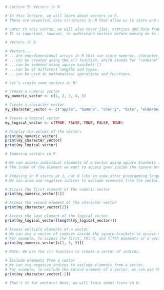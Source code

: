 
```r
# Lecture 5: Vectors in R

# In this lecture, we will learn about vectors in R.
# These are essential data structures in R that allow us to store and manipulate data efficiently.

# Later in this course, we will also cover list, matrices and data frames, which are more complex data structures in R.
# It is important, however, to understand vectors before moving on to these more advanced topics.

# Vectors in R

# Vectors...
# ...are one-dimensional arrays in R that can store numeric, character, or logical values.
# ...can be created using the c() function, which stands for "combine" or "concatenate".
# ...can be indexed using square brackets [].
# ...can be of different lengths and types.
# ...can be used in mathematical operations and functions.

# Let's create some vectors in R!

# Create a numeric vector
my_numeric_vector <- c(1, 2, 3, 4, 5)

# Create a character vector
my_character_vector <- c("apple", "banana", "cherry", "date", "elderberry")

# Create a logical vector
my_logical_vector <- c(TRUE, FALSE, TRUE, FALSE, TRUE)

# Display the values of the vectors
print(my_numeric_vector)
print(my_character_vector)
print(my_logical_vector)

# Indexing vectors in R

# We can access individual elements of a vector using square brackets [].
# The index of the element we want to access goes inside the square brackets.

# Indexing in R starts at 1, not 0 like in some other programming languages (e.g., Python).
# We can also use negative indices to exclude elements from the vector.

# Access the first element of the numeric vector
print(my_numeric_vector[1])

# Access the second element of the character vector
print(my_character_vector[2])

# Access the last element of the logical vector
print(my_logical_vector[length(my_logical_vector)])

# Access multiple elements of a vector
# We can use a vector of indices inside the square brackets to access multiple elements at once.
# For example, to access the first, third, and fifth elements of a vector, we can use the following syntax:
print(my_numeric_vector[c(1, 3, 5)])

# Note: We use the c() function to create a vector of indices.

# Exclude elements from a vector
# We can use negative indices to exclude elements from a vector.
# For example, to exclude the second element of a vector, we can use the following syntax:
print(my_character_vector[-2])

# That's it for vectors! Next, we will learn about lists in R.
```

